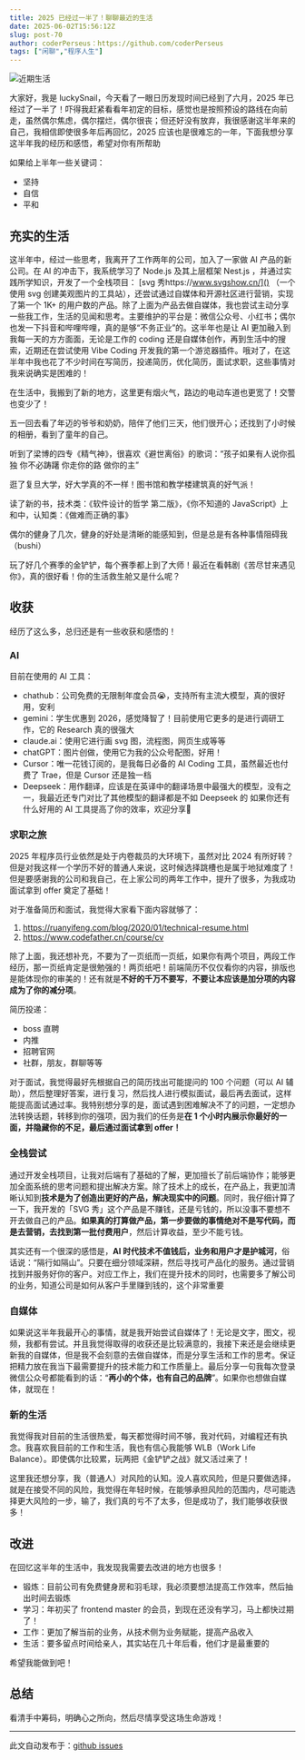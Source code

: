 ```yaml
---
title: 2025 已经过一半了！聊聊最近的生活
date: 2025-06-02T15:56:12Z
slug: post-70
author: coderPerseus：https://github.com/coderPerseus
tags: ["闲聊","程序人生"]
---
```


![近期生活](https://blog-1304565468.cos.ap-shanghai.myqcloud.com/typora/%E8%BF%91%E6%9C%9F%E7%94%9F%E6%B4%BB.webp)

大家好，我是 luckySnail，今天看了一眼日历发现时间已经到了六月，2025 年已经过了一半了！吓得我赶紧看看年初定的目标，感觉也是按照预设的路线在向前走，虽然偶尔焦虑，偶尔摆烂，偶尔很丧；但还好没有放弃，我很感谢这半年来的自己，我相信即使很多年后再回忆，2025 应该也是很难忘的一年，下面我想分享这半年我的经历和感悟，希望对你有所帮助

如果给上半年一些关键词：
- 坚持
- 自信
- 平和

## 充实的生活

这半年中，经过一些思考，我离开了工作两年的公司，加入了一家做 AI 产品的新公司。在 AI 的冲击下，我系统学习了 Node.js 及其上层框架 Nest.js ，并通过实践所学知识，开发了一个全栈项目： [svg 秀https://www.svgshow.cn/]() （一个使用 svg 创建美观图片的工具站），还尝试通过自媒体和开源社区进行营销，实现了第一个 1K+  的用户数的产品。除了上面为产品去做自媒体，我也尝试主动分享一些我工作，生活的见闻和思考。主要维护的平台是：微信公众号、小红书；偶尔也发一下抖音和哔哩哔哩，真的是够“不务正业”的。这半年也是让 AI 更加融入到我每一天的方方面面，无论是工作的 coding 还是自媒体创作，再到生活中的搜索，近期还在尝试使用 Vibe Coding 开发我的第一个游览器插件。哦对了，在这半年中我也花了不少时间在写简历，投递简历，优化简历，面试求职，这些事情对我来说确实是困难的！

在生活中，我搬到了新的地方，这里更有烟火气，路边的电动车道也更宽了！交警也变少了！

五一回去看了年迈的爷爷和奶奶，陪伴了他们三天，他们很开心；还找到了小时候的相册，看到了童年的自己。

听到了梁博的四专《精气神》，很喜欢《避世离俗》的歌词：“孩子如果有人说你孤独 你不必踌躇 你走你的路 做你的主”

逛了复旦大学，好大学真的不一样！图书馆和教学楼建筑真的好气派！

读了新的书，技术类：《软件设计的哲学 第二版》，《你不知道的 JavaScript》上和中，认知类：《做难而正确的事》

偶尔的健身了几次，健身的好处是清晰的能感知到，但是总是有各种事情阻碍我（bushi）

玩了好几个赛季的金铲铲，每个赛季都上到了大师！最近在看韩剧《苦尽甘来遇见你》，真的很好看！你的生活救生舱又是什么呢？

## 收获

经历了这么多，总归还是有一些收获和感悟的！

### AI

目前在使用的 AI 工具：
- chathub：公司免费的无限制年度会员😭，支持所有主流大模型，真的很好用，安利
- gemini：学生优惠到 2026，感觉降智了！目前使用它更多的是进行调研工作，它的 Research 真的很强大
- claude.ai：使用它进行画 svg  图，流程图，网页生成等等
- chatGPT：图片创做，使用它为我的公众号配图，好用！
- Cursor：唯一花钱订阅的，是我每日必备的 AI Coding 工具，虽然最近也付费了 Trae，但是 Cursor 还是独一档
- Deepseek：用作翻译，应该是在英译中的翻译场景中最强大的模型，没有之一，我最近还专门对比了其他模型的翻译都是不如 Deepseek 的
如果你还有什么好用的 AI 工具提高了你的效率，欢迎分享👏
### 求职之旅

2025 年程序员行业依然是处于内卷裁员的大环境下，虽然对比 2024 有所好转？但是对我这样一个学历不好的普通人来说，这时候选择跳槽也是属于地狱难度了！但是要感谢我的公司和我自己，在上家公司的两年工作中，提升了很多，为我成功面试拿到 offer 奠定了基础！

对于准备简历和面试，我觉得大家看下面内容就够了：
1. https://ruanyifeng.com/blog/2020/01/technical-resume.html
2. https://www.codefather.cn/course/cv

除了上面，我还想补充，不要为了一页纸而一页纸，如果你有两个项目，两段工作经历，那一页纸肯定是很勉强的！两页纸吧！前端简历不仅仅看你的内容，排版也是能体现你的审美的！还有就是**不好的千万不要写**，**不要让本应该是加分项的内容成为了你的减分项**。

简历投递：
- boss 直聘
- 内推
- 招聘官网
- 社群，朋友，群聊等等

对于面试，我觉得最好先根据自己的简历找出可能提问的 100 个问题（可以 AI 辅助），然后整理好答案，进行复习，然后找人进行模拟面试，最后再去面试，这样能提高面试通过率。我特别想分享的是，面试遇到困难解决不了的问题，一定想办法转换话题，转移到你的强项，因为我们的任务是**在 1 个小时内展示你最好的一面，并隐藏你的不足，最后通过面试拿到 offer！**

### 全栈尝试

通过开发全栈项目，让我对后端有了基础的了解，更加擅长了前后端协作；能够更加全面系统的思考问题和提出解决方案。除了技术上的成长，在产品上，我更加清晰认知到**技术是为了创造出更好的产品，解决现实中的问题**。同时，我仔细计算了一下，我开发的「SVG 秀」这个产品是不赚钱，还是亏钱的，所以没事不要想不开去做自己的产品。**如果真的打算做产品，第一步要做的事情绝对不是写代码，而是去营销，去找到第一批付费用户**，然后计算收益，至少不能亏钱。

其实还有一个很深的感悟是，**AI 时代技术不值钱后，业务和用户才是护城河**，俗话说：“隔行如隔山”。只要在细分领域深耕，然后寻找可产品化的服务。通过营销找到并服务好你的客户。对应工作上，我们在提升技术的同时，也需要多了解公司的业务，知道公司是如何从客户手里赚到钱的，这个非常重要

### 自媒体

如果说这半年我最开心的事情，就是我开始尝试自媒体了！无论是文字，图文，视频，我都有尝试。并且我觉得取得的收获还是比较满意的，我接下来还是会继续更新我的自媒体，但是我不会刻意的去做自媒体，而是分享生活和工作的思考。保证把精力放在我当下最需要提升的技术能力和工作质量上。最后分享一句我每次登录微信公众号都能看到的话：“**再小的个体，也有自己的品牌**”。如果你也想做自媒体，就现在！

### 新的生活

我觉得我对目前的生活很热爱，每天都觉得时间不够，我对代码，对编程还有执念。我喜欢我目前的工作和生活，我也有信心我能够 WLB（Work Life Balance）。即使偶尔比较累，玩两把《金铲铲之战》就又活过来了！

这里我还想分享，我（普通人）对风险的认知。没人喜欢风险，但是只要做选择，就是在接受不同的风险，我觉得在年轻时候，在能够承担风险的范围内，尽可能选择更大风险的一步，输了，我们真的亏不了太多，但是成功了，我们能够收获很多！

## 改进

在回忆这半年的生活中，我发现我需要去改进的地方也很多！

- 锻炼：目前公司有免费健身房和羽毛球，我必须要想法提高工作效率，然后抽出时间去锻炼
- 学习：年初买了 frontend master 的会员，到现在还没有学习，马上都快过期了！
- 工作：更加了解当前的业务，从技术侧为业务赋能，提高产品收入
- 生活：要多留点时间给亲人，其实站在几十年后看，他们才是最重要的

希望我能做到吧！

## 总结

看清手中筹码，明确心之所向，然后尽情享受这场生命游戏！




---
此文自动发布于：<a href="https://github.com/coderPerseus/blog/issues/70" target="_blank">github issues</a>
